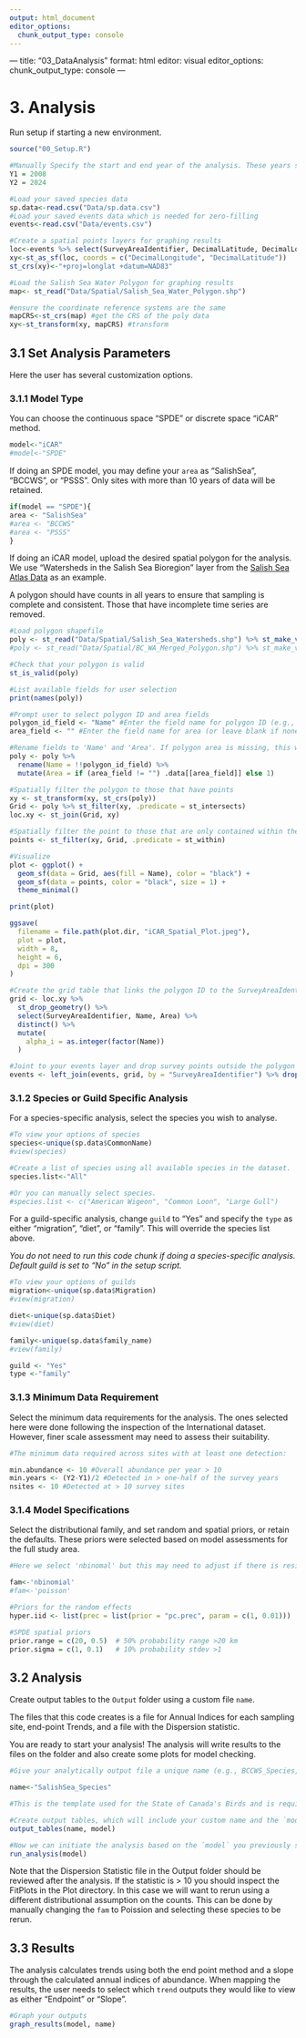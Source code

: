 ```yaml
---
output: html_document
editor_options: 
  chunk_output_type: console
---
```

--- title: "03_DataAnalysis" format: html editor: visual editor_options: chunk_output_type: console ---

# 3. Analysis {#3.0Analysis}

Run setup if starting a new environment.

```r

source("00_Setup.R")

#Manually Specify the start and end year of the analysis. These years should match those selected for the data cleaning scripts. 
Y1 = 2008
Y2 = 2024

#Load your saved species data 
sp.data<-read.csv("Data/sp.data.csv")
#Load your saved events data which is needed for zero-filling
events<-read.csv("Data/events.csv")

#Create a spatial points layers for graphing results
loc<-events %>% select(SurveyAreaIdentifier, DecimalLatitude, DecimalLongitude) %>% distinct()
xy<-st_as_sf(loc, coords = c("DecimalLongitude", "DecimalLatitude"))
st_crs(xy)<-"+proj=longlat +datum=NAD83"

#Load the Salish Sea Water Polygon for graphing results 
map<- st_read("Data/Spatial/Salish_Sea_Water_Polygon.shp")

#ensure the coordinate reference systems are the same
mapCRS<-st_crs(map) #get the CRS of the poly data
xy<-st_transform(xy, mapCRS) #transform 

```

## 3.1 Set Analysis Parameters {#3.1Analysis}

Here the user has several customization options.

### 3.1.1 Model Type

You can choose the continuous space "SPDE" or discrete space "iCAR" method.

```r

model<-"iCAR"
#model<-"SPDE"

```

If doing an SPDE model, you may define your `area` as "SalishSea", "BCCWS", or "PSSS". Only sites with more than 10 years of data will be retained. 

```r

if(model == "SPDE"){
area <- "SalishSea"
#area <- "BCCWS"
#area <- "PSSS"
}

```

If doing an iCAR model, upload the desired spatial polygon for the analysis. We use "Watersheds in the Salish Sea Bioregion" layer from the [Salish Sea Atlas Data](https://salish-sea-atlas-data-wwu.hub.arcgis.com/) as an example.

A polygon should have counts in all years to ensure that sampling is complete and consistent. Those that have incomplete time series are removed.


```r
#Load polygon shapefile
poly <- st_read("Data/Spatial/Salish_Sea_Watersheds.shp") %>% st_make_valid()
#poly <- st_read("Data/Spatial/BC_WA_Merged_Polygon.shp") %>% st_make_valid()

#Check that your polygon is valid
st_is_valid(poly)

#List available fields for user selection
print(names(poly))

#Prompt user to select polygon ID and area fields
polygon_id_field <- "Name" #Enter the field name for polygon ID (e.g., 'WatershedID')
area_field <- "" #Enter the field name for area (or leave blank if none or you desire equal wieghts)

#Rename fields to 'Name' and 'Area'. If polygon area is missing, this will be created and assigned to 1. Analytically, this means the "Study Area" trend will be equally weighted across all polygons. 
poly <- poly %>%
  rename(Name = !!polygon_id_field) %>%
  mutate(Area = if (area_field != "") .data[[area_field]] else 1)

#Spatially filter the polygon to those that have points
xy <- st_transform(xy, st_crs(poly))
Grid <- poly %>% st_filter(xy, .predicate = st_intersects)
loc.xy <- st_join(Grid, xy)

#Spatially filter the point to those that are only contained within the polygon
points <- st_filter(xy, Grid, .predicate = st_within)

#Visualize
plot <- ggplot() +
  geom_sf(data = Grid, aes(fill = Name), color = "black") +
  geom_sf(data = points, color = "black", size = 1) +
  theme_minimal()

print(plot)

ggsave(
  filename = file.path(plot.dir, "iCAR_Spatial_Plot.jpeg"),
  plot = plot,
  width = 8,
  height = 6,
  dpi = 300
)

#Create the grid table that links the polygon ID to the SurveyAreaIdentifier
grid <- loc.xy %>%
  st_drop_geometry() %>%
  select(SurveyAreaIdentifier, Name, Area) %>%
  distinct() %>%
  mutate(
    alpha_i = as.integer(factor(Name))
  )

#Joint to your events layer and drop survey points outside the polygon
events <- left_join(events, grid, by = "SurveyAreaIdentifier") %>% drop_na(Name)

```

### 3.1.2 Species or Guild Specific Analysis

For a species-specific analysis, select the species you wish to analyse.

```r

#To view your options of species
species<-unique(sp.data$CommonName)
#view(species)

#Create a list of species using all available species in the dataset.
species.list<-"All"

#Or you can manually select species.
#species.list <- c("American Wigeon", "Common Loon", "Large Gull") 


```

For a guild-specific analysis, change `guild` to "Yes" and specify the `type` as either "migration", "diet", or "family". This will override the species list above.

*You do not need to run this code chunk if doing a species-specific analysis. Default guild is set to "No" in the setup script.*

```r

#To view your options of guilds
migration<-unique(sp.data$Migration)
#view(migration)

diet<-unique(sp.data$Diet)
#view(diet)

family<-unique(sp.data$family_name)
#view(family)

guild <- "Yes"
type <-"family"

```

### 3.1.3 Minimum Data Requirement

Select the minimum data requirements for the analysis. The ones selected here were done following the inspection of the International dataset. However, finer scale assessment may need to assess their suitability.

```r

#The minimum data required across sites with at least one detection:

min.abundance <- 10 #Overall abundance per year > 10
min.years <- (Y2-Y1)/2 #Detected in > one-half of the survey years
nsites <- 10 #Detected at > 10 survey sites

```

### 3.1.4 Model Specifications

Select the distributional family, and set random and spatial priors, or retain the defaults. These priors were selected based on model assessments for the full study area. 

```r

#Here we select 'nbinomal' but this may need to adjust if there is residual overdispersion. 

fam<-'nbinomial'
#fam<-'poisson'

#Priors for the random effects
hyper.iid <- list(prec = list(prior = "pc.prec", param = c(1, 0.01)))

#SPDE spatial priors
prior.range = c(20, 0.5)  # 50% probability range >20 km  
prior.sigma = c(1, 0.1)   # 10% probability stdev >1 

```

## 3.2 Analysis {#3.2Analysis}

Create output tables to the `Output` folder using a custom file `name`.

The files that this code creates is a file for Annual Indices for each sampling site, end-point Trends, and a file with the Dispersion statistic.

You are ready to start your analysis! The analysis will write results to the files on the folder and also create some plots for model checking.

```r

#Give your analytically output file a unique name (e.g., BCCWS_Species, SalishSea_Migration, Watershed_Species), 

name<-"SalishSea_Species"

#This is the template used for the State of Canada's Birds and is required for upload into NatureCounts

#Create output tables, which will include your custom name and the `model` you specified.
output_tables(name, model)

#Now we can initiate the analysis based on the `model` you previously specified.   
run_analysis(model)

```

Note that the Dispersion Statistic file in the Output folder should be reviewed after the analysis. If the statistic is \> 10 you should inspect the FitPlots in the Plot directory. In this case we will want to rerun using a different distributional assumption on the counts. This can be done by manually changing the `fam` to Poission and selecting these species to be rerun.

## 3.3 Results {#3.3Vis}

The analysis calculates trends using both the end point method and a slope through the calculated annual indices of abundance. When mapping the results, the user needs to select which `trend` outputs they would like to view as either "Endpoint" or "Slope". 

```r

#Graph your outputs
graph_results(model, name)


```


